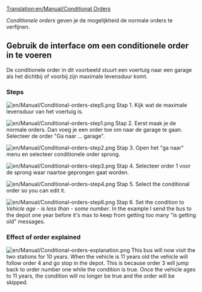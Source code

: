 [[Translation:en/Manual/Conditional Orders]]
{{nl/Vertaling|en/Manual/Conditional Orders|0}}
{{nl/Manual/Tutorial/Tutorial}}{{nl/Manual/Inhoudsopgave}}

''Conditionele orders'' geven je de mogelijkheid de normale orders te verfijnen.

== Gebruik de interface om een conditionele order in te voeren ==

De conditionele order in dit voorbeeld stuurt een voertuig naar een garage als het dichtbij of voorbij zijn maximale levensduur komt.
===Steps===
[[File:en/Manual/Conditional-orders-step5.png|left]]
Stap 1.
Kijk wat de maximale levensduur van het voertuig is.

[[File:en/Manual/Conditional-orders-step1.png|left]]
Stap 2.
Eerst maak je de normale orders. Dan voeg je een order toe om naar de garage te gaan. Selecteer de order "Ga naar ... garage".

[[File:en/Manual/Conditional-orders-step2.png|left]]
Stap 3.
Open het "ga naar" menu en selecteer conditionele order sprong.

[[File:en/Manual/Conditional-orders-step3.png|left]]
Stap 4.
Selecteer order 1 voor de sprong waar naartoe geprongen gaat worden.

[[File:en/Manual/Conditional-orders-step4.png|left]]
Stap 5.
Select the conditional order so you can edit it.


[[File:en/Manual/Conditional-orders-step6.png|left]]
Stap 6.
Set the condition to ''Vehicle age'' - ''is less than'' - ''some number''. In the example I send the bus to the depot one year before it's max to keep from getting too many "is getting old" messages.
<br clear="all" />

===Effect of order explained===
[[File:en/Manual/Conditional-orders-explanation.png|left]]
This bus will now visit the two stations for 10 years. When the vehicle is 11 years old the vehicle will follow order 4 and go stop in the depot.
This is because order 3 will jump back to order number one while the condition is true. Once the vehicle ages to 11 years, the condition will no longer be true and the order will be skipped.